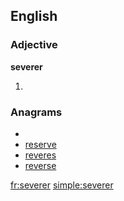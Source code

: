 ==English==

===Adjective===
'''severer'''

# {{comparative of|[[severe]]}}

===Anagrams===
* {{alphagram|eeerrsv}}
* [[reserve#English|reserve]]
* [[reveres#English|reveres]]
* [[reverse#English|reverse]]

[[fr:severer]]
[[simple:severer]]